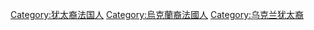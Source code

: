 [[Category:犹太裔法国人|Category:犹太裔法国人]]
[[Category:烏克蘭裔法國人|Category:烏克蘭裔法國人]]
[[Category:乌克兰犹太裔|Category:乌克兰犹太裔]]
